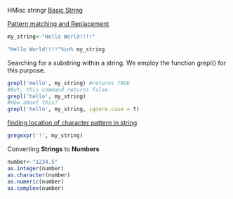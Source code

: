 
HMisc
stringr
[Basic String](https://www.r-bloggers.com/basic-text-string-functions-in-r/)

[Pattern matching and Replacement](https://stat.ethz.ch/R-manual/R-devel/library/base/html/grep.html)

```{r creating a string}
my_string<-"Hello World!!!!"

"Hello World!!!!"%in% my_string
```

Searching for a substring within a string. We employ the function grepl() for this purpose.
```{r substring testing}
grepl('Hello', my_string) #returns TRUE
#But, this command returns false
grepl('hello', my_string)
#How about this?
grepl('hello', my_string, ignore.case = T)
```

[finding location of character pattern in string](https://stackoverflow.com/questions/14249562/find-location-of-character-in-string)
```{r location of substring}
gregexpr('!', my_string)

```

Converting **Strings** to **Numbers**
```{r}
number<-"1234.5"
as.integer(number)
as.character(number)
as.numeric(number)
as.complex(number)

```
